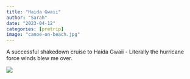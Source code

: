 ```yaml
---
title: "Haida Gwaii"
author: "Sarah"
date: "2023-04-12"
categories: [pretrip]
image: "canoe-on-beach.jpg"
---
```


A successful shakedown cruise to Haida Gwaii - Literally the hurricane force winds blew me over.

![](canoe-on-beach.jpg)